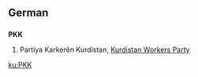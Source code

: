 {{wikipedia|lang=de}}
==German==
==={{initialism}}===
'''PKK'''

# Partiya Karkerên Kurdistan, [[Kurdistan Workers Party]]

[[ku:PKK]]